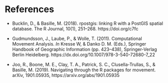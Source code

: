 # References

- Bucklin, D., & Basille, M. (2018). rpostgis: linking R with a
  PostGIS spatial database. The R Journal, 10(1),
  251–268. https://doi.org/c7fc

- Gudmundsson, J., Laube, P., & Wolle, T. (2011). Computational
  Movement Analysis. *In* Kresse W, & Danko D. M. (Eds.), Springer
  Handbook of Geographic Information (pp. 423–438), Springer-Verlag
  Berlin Heidelberg. https://dx.doi.org/10.1007/978-3-540-72680-7_22

- Joo, R., Boone, M. E., Clay, T. A., Patrick, S. C.,
  Clusella-Trullas, S., & Basille, M. (2019). Navigating through the R
  packages for movement. arXiv, 1901.05935,
  https://arxiv.org/abs/1901.05935
